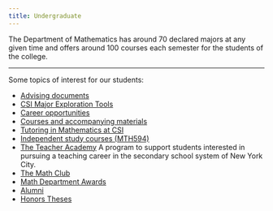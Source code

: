 ```yaml
---
title: Undergraduate
---
```


The  Department of
Mathematics has
around 70 declared majors at any given time and offers around 100
courses each semester for the students of the college.

----

Some topics of interest for our students:

- [Advising documents](AdvisingDocuments/)
- [CSI Major Exploration Tools](https://www.csi.cuny.edu/students/academic-advisement/students/major-exploration-tools)
- [Career opportunities](Career)
- [Courses and accompanying materials](Courses)
- [Tutoring in Mathematics at CSI](Tutoring)
- [Independent study courses (MTH594)](independent-study.qmd)
- [The Teacher Academy](http://www.csi.cuny.edu/teacheracademy) A
  program to support students interested in pursuing a teaching career
  in the secondary school system of New York City.
- [The Math Club](https://math-csi-cuny.github.io/mathclub)
- [Math Department Awards](Awards/)
- [Alumni](Alumni)
- [Honors Theses](HonorsTheses/)
